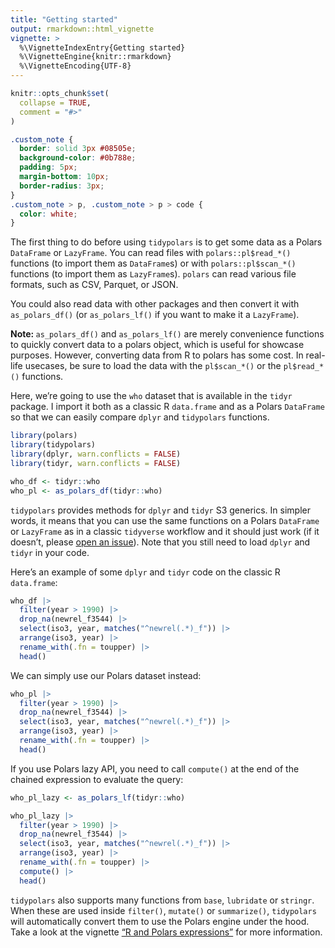 ---
title: "Getting started"
output: rmarkdown::html_vignette
vignette: >
  %\VignetteIndexEntry{Getting started}
  %\VignetteEngine{knitr::rmarkdown}
  %\VignetteEncoding{UTF-8}
---

```{r, include = FALSE}
knitr::opts_chunk$set(
  collapse = TRUE,
  comment = "#>"
)
```

```{css, echo=FALSE}
.custom_note {
  border: solid 3px #08505e;
  background-color: #0b788e;
  padding: 5px;
  margin-bottom: 10px;
  border-radius: 3px;
}
.custom_note > p, .custom_note > p > code {
  color: white;
}
```

The first thing to do before using `tidypolars` is to get some data as a Polars
`DataFrame` or `LazyFrame`. You can read files with `polars::pl$read_*()`
functions (to import them as `DataFrame`s) or with `polars::pl$scan_*()` 
functions (to import them as `LazyFrame`s). `polars` can read various file 
formats, such as CSV, Parquet, or JSON.

You could also read data with other packages and then convert it with
`as_polars_df()` (or `as_polars_lf()` if you want to make it a 
`LazyFrame`). 

<div class="custom_note">
  <p><b>Note: </b><code>as_polars_df()</code> and <code>as_polars_lf()</code> are merely
  convenience functions to quickly convert data to a polars object, which is
  useful for showcase purposes. However, converting data from R to polars has
  some cost. In real-life usecases, be sure to load the data with the 
  <code>pl\$scan_\*()</code> or the <code>pl\$read_\*()</code> functions.</p>
</div>

Here, we're going to use the `who` dataset that is available in the `tidyr` 
package. I import it both as a classic R `data.frame` and as a Polars `DataFrame`
so that we can easily compare `dplyr` and `tidypolars` functions.

```{r setup}
library(polars)
library(tidypolars)
library(dplyr, warn.conflicts = FALSE)
library(tidyr, warn.conflicts = FALSE)

who_df <- tidyr::who
who_pl <- as_polars_df(tidyr::who)
```

`tidypolars` provides methods for `dplyr` and `tidyr` S3 generics. In simpler words, it 
means that you can use the same functions on a Polars `DataFrame` or `LazyFrame`
as in a classic `tidyverse` workflow and it should just work (if it doesn't,
please [open an issue](https://github.com/etiennebacher/tidypolars/issues)).
Note that you still need to load `dplyr` and `tidyr` in your code.

Here's an example of some `dplyr` and `tidyr` code on the classic R `data.frame`:

```{r}
who_df |> 
  filter(year > 1990) |> 
  drop_na(newrel_f3544) |> 
  select(iso3, year, matches("^newrel(.*)_f")) |> 
  arrange(iso3, year) |> 
  rename_with(.fn = toupper) |> 
  head()
```

We can simply use our Polars dataset instead:

```{r}
who_pl |> 
  filter(year > 1990) |> 
  drop_na(newrel_f3544) |> 
  select(iso3, year, matches("^newrel(.*)_f")) |> 
  arrange(iso3, year) |> 
  rename_with(.fn = toupper) |> 
  head()
```

If you use Polars lazy API, you need to call `compute()` at the end of the 
chained expression to evaluate the query:

```{r}
who_pl_lazy <- as_polars_lf(tidyr::who)

who_pl_lazy |> 
  filter(year > 1990) |> 
  drop_na(newrel_f3544) |> 
  select(iso3, year, matches("^newrel(.*)_f")) |> 
  arrange(iso3, year) |> 
  rename_with(.fn = toupper) |> 
  compute() |> 
  head()
```


`tidypolars` also supports many functions from `base`, `lubridate` or `stringr`.
When these are used inside `filter()`, `mutate()` or `summarize()`, `tidypolars`
will automatically convert them to use the Polars engine under the hood. Take
a look at the vignette ["R and Polars expressions"](https://tidypolars.etiennebacher.com/articles/r-and-polars-expressions) for more information.
